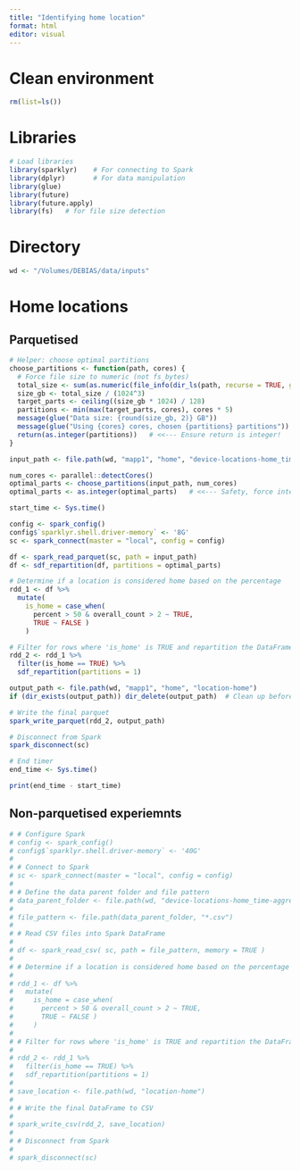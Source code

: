 ```yaml
---
title: "Identifying home location"
format: html
editor: visual
---
```


# Clean environment

```r
rm(list=ls())
```

# Libraries

```r
# Load libraries
library(sparklyr)    # For connecting to Spark
library(dplyr)       # For data manipulation
library(glue)
library(future)
library(future.apply)
library(fs)   # for file size detection
```

# Directory

```r
wd <- "/Volumes/DEBIAS/data/inputs"
```

# Home locations

## Parquetised

```r
# Helper: choose optimal partitions
choose_partitions <- function(path, cores) {
  # Force file size to numeric (not fs_bytes)
  total_size <- sum(as.numeric(file_info(dir_ls(path, recurse = TRUE, glob = "*.csv.gz"))$size))
  size_gb <- total_size / (1024^3)
  target_parts <- ceiling((size_gb * 1024) / 128)
  partitions <- min(max(target_parts, cores), cores * 5)
  message(glue("Data size: {round(size_gb, 2)} GB"))
  message(glue("Using {cores} cores, chosen {partitions} partitions"))
  return(as.integer(partitions))   # <<--- Ensure return is integer!
}

input_path <- file.path(wd, "mapp1", "home", "device-locations-home_time-aggregation")

num_cores <- parallel::detectCores()
optimal_parts <- choose_partitions(input_path, num_cores)
optimal_parts <- as.integer(optimal_parts)   # <<--- Safety, force integer again

start_time <- Sys.time()

config <- spark_config()
config$`sparklyr.shell.driver-memory` <- '8G'
sc <- spark_connect(master = "local", config = config)

df <- spark_read_parquet(sc, path = input_path)
df <- sdf_repartition(df, partitions = optimal_parts)

# Determine if a location is considered home based on the percentage
rdd_1 <- df %>%
  mutate(
    is_home = case_when( 
      percent > 50 & overall_count > 2 ~ TRUE,
      TRUE ~ FALSE )
    )

# Filter for rows where 'is_home' is TRUE and repartition the DataFrame
rdd_2 <- rdd_1 %>% 
  filter(is_home == TRUE) %>% 
  sdf_repartition(partitions = 1)

output_path <- file.path(wd, "mapp1", "home", "location-home")
if (dir_exists(output_path)) dir_delete(output_path)  # Clean up before writing

# Write the final parquet
spark_write_parquet(rdd_2, output_path)

# Disconnect from Spark
spark_disconnect(sc)

# End timer
end_time <- Sys.time()

print(end_time - start_time)

```

## Non-parquetised experiemnts

```r
# # Configure Spark
# config <- spark_config()
# config$`sparklyr.shell.driver-memory` <- '40G'
# 
# # Connect to Spark
# sc <- spark_connect(master = "local", config = config)
# 
# # Define the data parent folder and file pattern 
# data_parent_folder <- file.path(wd, "device-locations-home_time-aggregation") 
# 
# file_pattern <- file.path(data_parent_folder, "*.csv")
# 
# # Read CSV files into Spark DataFrame
# 
# df <- spark_read_csv( sc, path = file_pattern, memory = TRUE )
# 
# # Determine if a location is considered home based on the percentage
# 
# rdd_1 <- df %>%
#   mutate(
#     is_home = case_when( 
#       percent > 50 & overall_count > 2 ~ TRUE,
#       TRUE ~ FALSE )
#     )
# 
# # Filter for rows where 'is_home' is TRUE and repartition the DataFrame
# 
# rdd_2 <- rdd_1 %>% 
#   filter(is_home == TRUE) %>% 
#   sdf_repartition(partitions = 1)
# 
# save_location <- file.path(wd, "location-home")
# 
# # Write the final DataFrame to CSV
# 
# spark_write_csv(rdd_2, save_location)
# 
# # Disconnect from Spark
# 
# spark_disconnect(sc)

```
